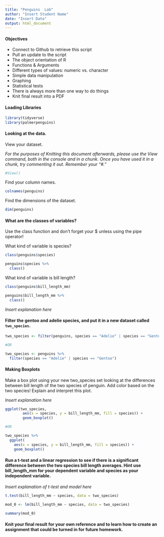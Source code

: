 ```yaml
---
title: "Penguins  Lab"
author: "Insert Student Name"
date: "Insert Date"
output: html_document
---
```


#### Objectives
- Connect to Github to retrieve this script
- Pull an update to the script
- The object orientation of R
- Functions & Arguments
- Different types of values: numeric vs. character
- Simple data manipulation
- Graphing
- Statistical tests
- There is always more than one way to do things
- Knit final result into a PDF

#### Loading Libraries 

```r
library(tidyverse)
library(palmerpenguins)
```

#### Looking at the data. 

View your dataset.

*For the purposes of Knitting this document afterwards, please use the View command, both in the console and in a chunk. Once you have used it in a chunk, try commenting it out. Remember your "#."*

```r
#View()
```

Find your column names.
```r
colnames(penguins)
```

Find the dimensions of the dataset.
```r
dim(penguins)
```


#### What are the classes of variables?


Use the class function and don't forget your $ unless using the pipe operator!

What kind of variable is species? 

```r
class(penguins$species)

penguins$species %>% 
  class()
```

What kind of variable is bill length? 

```r
class(penguins$bill_length_mm)

penguins$bill_length_mm %>% 
  class()
```

*Insert explanation here*


#### Filter the gentoo and adelie species, and put it in a new dataset called `two_species`.

```r
two_species <- filter(penguins, species == "Adelie" | species == "Gentoo")

#OR 

two_species <- penguins %>% 
  filter(species == "Adelie" | species == "Gentoo")
```

#### Making Boxplots

Make a box plot using your new two_species set looking at the differences between bill length of the two species of penguin. Add color based on the two species! Explain and interpret this plot.

*Insert explanation here*

```r

ggplot(two_species, 
        aes(x = species, y = bill_length_mm, fill = species)) +
        geom_boxplot()

#OR 

two_species %>% 
  ggplot(
    aes(x = species, y = bill_length_mm, fill = species)) + 
    geom_boxplot()
```

#### Run a t-test and a linear regression to see if there is a significant difference between the two species bill length averages. Hint use bill_length_mm for your dependent variable and species as your independent variable. 

*Insert explanation of t-test and model here*

```r
t.test(bill_length_mm ~ species, data = two_species)

mod_0 <- lm(bill_length_mm ~ species, data = two_species)

summary(mod_0)
```

#### Knit your final result for your own reference and to learn how to create an assignment that could be turned in for future homework.
